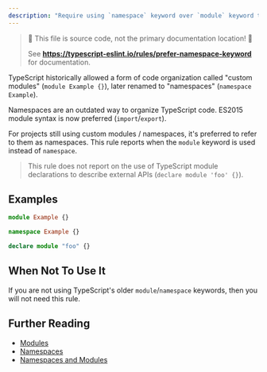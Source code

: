```yaml
---
description: "Require using `namespace` keyword over `module` keyword to declare custom TypeScript modules."
---
```



> 🛑 This file is source code, not the primary documentation location! 🛑
>
> See **https://typescript-eslint.io/rules/prefer-namespace-keyword** for documentation.

TypeScript historically allowed a form of code organization called "custom modules" (`module Example {}`), later renamed to "namespaces" (`namespace Example`).

Namespaces are an outdated way to organize TypeScript code.
ES2015 module syntax is now preferred (`import`/`export`).

For projects still using custom modules / namespaces, it's preferred to refer to them as namespaces.
This rule reports when the `module` keyword is used instead of `namespace`.

> This rule does not report on the use of TypeScript module declarations to describe external APIs (`declare module 'foo' {}`).

## Examples

<Tabs>
<TabItem value="❌ Incorrect">

```ts
module Example {}
```

</TabItem>
<TabItem value="✅ Correct">

```ts
namespace Example {}

declare module "foo" {}
```

</TabItem>
</Tabs>

## When Not To Use It

If you are not using TypeScript's older `module`/`namespace` keywords, then you will not need this rule.

## Further Reading

- [Modules](https://www.typescriptlang.org/docs/handbook/modules.html)
- [Namespaces](https://www.typescriptlang.org/docs/handbook/namespaces.html)
- [Namespaces and Modules](https://www.typescriptlang.org/docs/handbook/namespaces-and-modules.html)
